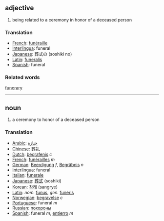 == adjective ==
# being related to a ceremony in honor of a deceased person

=== Translation ===
*[[French]]: [[funéraille]]
*[[Interlingua]]: funeral
*[[Japanese]]: 葬式の (soshiki no)
*[[Latin]]: [[funeralis]]
*[[Spanish]]: funeral

=== Related words ===
[[funerary]]
----

== noun ==
# a ceremony to honor of a deceased person

=== Translation ===
*[[Arabic]]: [[جنازة]]
*[[Chinese]]: [[葬礼]]
*[[Dutch]]: [[begrafenis]] ''c''
*[[French]]: [[funérailles]] ''m''
*[[German]]: [[Beerdigung]] ''f'', [[Begräbnis]] ''n''
*[[Interlingua]]: funeral
*[[Italian]]: [[funerale]]
*[[Japanese]]: [[葬式]] (soshiki)
*[[Korean]]: [[장례]] (sangrye)
*[[Latin]]: ''nom.'' [[funus]], ''gen.'' [[funeris]]
*[[Norwegian]]: [[begravelse]] ''c''
*[[Portuguese]]: funeral ''m''
*[[Russian]]: [[похороны]]
*[[Spanish]]: funeral ''m'', [[entierro]] ''m''